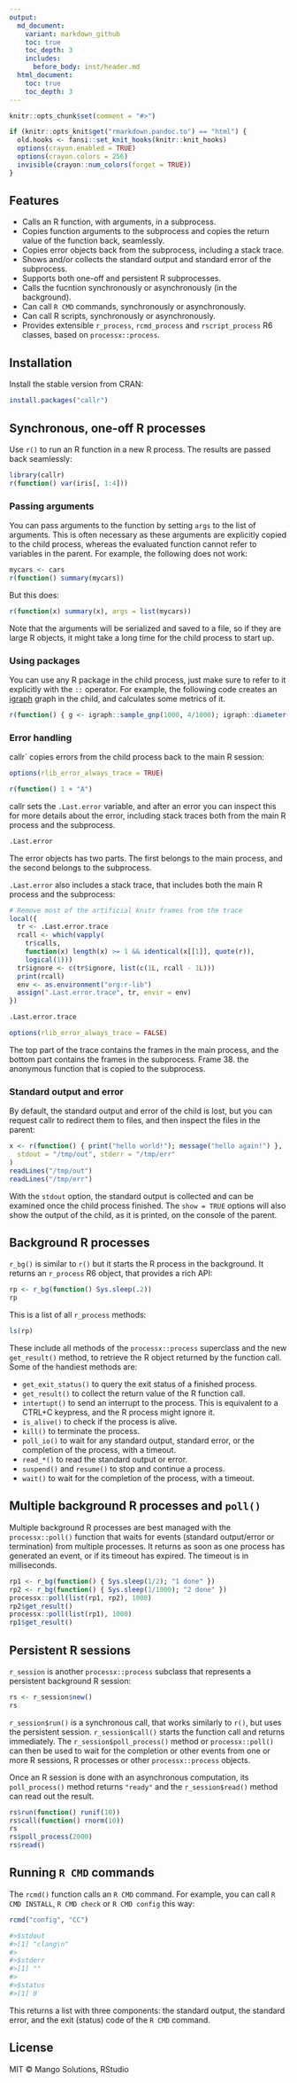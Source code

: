 ```yaml
---
output:
  md_document:
    variant: markdown_github
    toc: true
    toc_depth: 3
    includes:
      before_body: inst/header.md
  html_document:
    toc: true
    toc_depth: 3
---
```


```r
knitr::opts_chunk$set(comment = "#>")
```

```r
if (knitr::opts_knit$get("rmarkdown.pandoc.to") == "html") {
  old.hooks <- fansi::set_knit_hooks(knitr::knit_hooks)
  options(crayon.enabled = TRUE)
  options(crayon.colors = 256)
  invisible(crayon::num_colors(forget = TRUE))
}
```

## Features

* Calls an R function, with arguments, in a subprocess.
* Copies function arguments to the subprocess and copies the return value
  of the function back, seamlessly.
* Copies error objects back from the subprocess, including a stack trace.
* Shows and/or collects the standard output and standard error of the
  subprocess.
* Supports both one-off and persistent R subprocesses.
* Calls the fucntion synchronously or asynchronously (in the background).
* Can call `R CMD` commands, synchronously or asynchronously.
* Can call R scripts, synchronously or asynchronously.
* Provides extensible `r_process`, `rcmd_process` and `rscript_process`
  R6 classes, based on `processx::process`.

## Installation

Install the stable version from CRAN:

```r
install.packages("callr")
```

## Synchronous, one-off R processes

Use `r()` to run an R function in a new R process. The results are
passed back seamlessly:

```r
library(callr)
r(function() var(iris[, 1:4]))
```

### Passing arguments

You can pass arguments to the function by setting `args` to the list of
arguments. This is often necessary as these arguments are explicitly
copied to the child process, whereas the evaluated function cannot
refer to variables in the parent. For example, the following does
not work:

```r
mycars <- cars
r(function() summary(mycars))
```

But this does:

```r
r(function(x) summary(x), args = list(mycars))
```

Note that the arguments will be serialized and saved to a file,
so if they are large R objects, it might take a long time for the
child process to start up.

### Using packages

You can use any R package in the child process, just make sure to
refer to it explicitly with the `::` operator. For example, the following
code creates an [igraph](https://github.com/igraph/rigraph) graph
in the child, and calculates some metrics of it.

```r
r(function() { g <- igraph::sample_gnp(1000, 4/1000); igraph::diameter(g) })
```

### Error handling

callr` copies errors from the child process back to the main R session:

```r
options(rlib_error_always_trace = TRUE)
```

```r
r(function() 1 + "A")
```

callr sets the `.Last.error` variable, and after an error you can inspect
this for more details about the error, including stack traces both from the
main R process and the subprocess.

```r
.Last.error
```

The error objects has two parts. The first belongs to the main process,
and the second belongs to the subprocess.

`.Last.error` also includes a stack trace, that includes both the main
R process and the subprocess:

```r
# Remove most of the artificial knitr frames from the trace
local({
  tr <- .Last.error.trace
  rcall <- which(vapply(
    tr$calls,
    function(x) length(x) >= 1 && identical(x[[1]], quote(r)),
    logical(1)))
  tr$ignore <- c(tr$ignore, list(c(1L, rcall - 1L)))
  print(rcall)
  env <- as.environment("org:r-lib")
  assign(".Last.error.trace", tr, envir = env)
})
```

```r
.Last.error.trace
```




```r
options(rlib_error_always_trace = FALSE)
```

The top part of the trace contains the frames in the main process, and the
bottom part contains the frames in the subprocess. Frame 38. the
anonymous function that is copied to the subprocess.

### Standard output and error

By default, the standard output and error of the child is lost,
but you can request callr to redirect them to files, and then
inspect the files in the parent:

```r
x <- r(function() { print("hello world!"); message("hello again!") },
  stdout = "/tmp/out", stderr = "/tmp/err"
)
readLines("/tmp/out")
readLines("/tmp/err")
```

With the `stdout` option, the standard output is collected and can
be examined once the child process finished. The `show = TRUE` options
will also show the output of the child, as it is printed, on the console
of the parent.

## Background R processes

`r_bg()` is similar to `r()` but it starts the R process in the background.
It returns an `r_process` R6 object, that provides a rich API:

```r
rp <- r_bg(function() Sys.sleep(.2))
rp
```

This is a list of all `r_process` methods:

```r
ls(rp)
```

These include all methods of the `processx::process` superclass and the
new `get_result()` method, to retrieve the R object returned by the
function call. Some of the handiest methods are:

* `get_exit_status()` to query the exit status of a finished process.
* `get_result()` to collect the return value of the R function call.
* `intertupt()` to send an interrupt to the process. This is equivalent
  to a CTRL+C keypress, and the R process might ignore it.
* `is_alive()` to check if the process is alive.
* `kill()` to terminate the process.
* `poll_io()` to wait for any standard output, standard error, or the
  completion of the process, with a timeout.
* `read_*()` to read the standard output or error.
* `suspend()` and `resume()` to stop and continue a process.
* `wait()` to wait for the completion of the process, with a timeout.

## Multiple background R processes and `poll()`

Multiple background R processes are best managed with the
`processx::poll()` function that waits for events (standard output/error or
termination) from multiple processes. It returns as soon as one process
has generated an event, or if its timeout has expired. The timeout is in
milliseconds.

```r
rp1 <- r_bg(function() { Sys.sleep(1/2); "1 done" })
rp2 <- r_bg(function() { Sys.sleep(1/1000); "2 done" })
processx::poll(list(rp1, rp2), 1000)
rp2$get_result()
processx::poll(list(rp1), 1000)
rp1$get_result()
```

## Persistent R sessions

`r_session` is another `processx::process` subclass that represents a
persistent background R session:

```r
rs <- r_session$new()
rs
```

`r_session$run()` is a synchronous call, that works similarly to `r()`,
but uses the persistent session. `r_session$call()` starts the function
call and returns immediately. The `r_session$poll_process()` method or
`processx::poll()` can then be used to wait for the completion or other
events from one or more R sessions, R processes or other
`processx::process` objects.

Once an R session is done with an asynchronous computation, its
`poll_process()` method returns `"ready"` and the `r_session$read()`
method can read out the result.

```r
rs$run(function() runif(10))
rs$call(function() rnorm(10))
rs
rs$poll_process(2000)
rs$read()
```

## Running `R CMD` commands

The `rcmd()` function calls an `R CMD` command. For example, you can
call `R CMD INSTALL`, `R CMD check` or `R CMD config` this way:

```r
rcmd("config", "CC")

#>$stdout
#>[1] "clang\n"
#>
#>$stderr
#>[1] ""
#>
#>$status
#>[1] 0
```

This returns a list with three components: the standard output, the standard
error, and the exit (status) code of the `R CMD` command.

## License

MIT © Mango Solutions, RStudio
